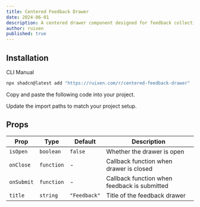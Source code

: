 ```yaml
---
title: Centered Feedback Drawer
date: 2024-06-01
description: A centered drawer component designed for feedback collection
author: ruixen
published: true
---
```


<ComponentPreview name="centered-feedback-drawer-demo" />

## Installation

<Tabs defaultValue="cli">

<TabsList>
  <TabsTrigger value="cli">CLI</TabsTrigger>
  <TabsTrigger value="manual">Manual</TabsTrigger>
</TabsList>
<TabsContent value="cli">

```bash
npx shadcn@latest add "https://ruixen.com/r/centered-feedback-drawer"
```

</TabsContent>

<TabsContent value="manual">

<Steps>

<Step>Copy and paste the following code into your project.</Step>

<ComponentSource name="centered-feedback-drawer" />

<Step>Update the import paths to match your project setup.</Step>

</Steps>

</TabsContent>

</Tabs>

## Props

| Prop       | Type       | Default      | Description                                  |
| ---------- | ---------- | ------------ | -------------------------------------------- |
| `isOpen`   | `boolean`  | `false`      | Whether the drawer is open                   |
| `onClose`  | `function` | -            | Callback function when drawer is closed      |
| `onSubmit` | `function` | -            | Callback function when feedback is submitted |
| `title`    | `string`   | `"Feedback"` | Title of the feedback drawer                 |
